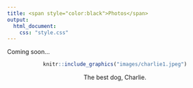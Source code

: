 ```yaml
---
title: <span style="color:black">Photos</span>
output: 
  html_document:
    css: "style.css"
---
```

<body>
Coming soon...

<center> 
```r
knitr::include_graphics("images/charlie1.jpeg")
```

The best dog, Charlie. </center>
</body>


